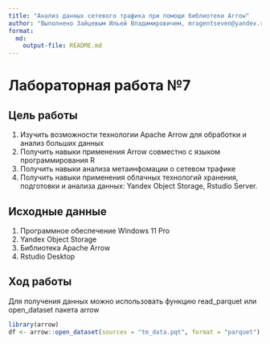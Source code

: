 ```yaml
---
title: "Анализ данных сетевого трафика при помощи библиотеки Arrow"
author: "Выполнено Зайцевым Ильей Владимировичем, mragentseven@yandex.ru"
format: 
  md:
    output-file: README.md
---
```


# Лабораторная работа №7

## Цель работы

1. Изучить возможности технологии Apache Arrow для обработки и анализ больших
данных
2. Получить навыки применения Arrow совместно с языком программирования R
3. Получить навыки анализа метаинфомации о сетевом трафике
4. Получить навыки применения облачных технологий хранения, подготовки и
анализа данных: Yandex Object Storage, Rstudio Server.

## Исходные данные 
1. Программное обеспечение Windows 11 Pro
2. Yandex Object Storage
3. Библиотека Apache Arrow
4. Rstudio Desktop

## Ход работы

Для получения данных можно использовать функцию read_parquet или open_dataset
пакета arrow

```r
library(arrow)
df <- arrow::open_dataset(sources = "tm_data.pqt", format = "parquet")
```
